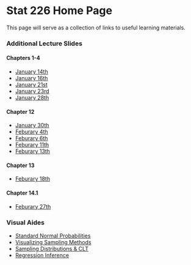 Stat 226 Home Page
========================================================

This page will serve as a collection of links to useful learning materials.

### Additional Lecture Slides

#### Chapters 1-4

* [January 14th](http://cpsievert.github.io/slides/stat226/0114)
* [January 16th](http://cpsievert.github.io/slides/stat226/0116)
* [January 21st](http://cpsievert.github.io/slides/stat226/0121)
* [January 23rd](http://cpsievert.github.io/slides/stat226/0123)
* [January 28th](http://cpsievert.github.io/slides/stat226/0128)

#### Chapter 12

* [January 30th](http://cpsievert.github.io/slides/stat226/0130)
* [Feburary 4th](http://cpsievert.github.io/slides/stat226/0204)
* [Feburary 6th](http://cpsievert.github.io/slides/stat226/0206)
* [Feburary 11th](http://cpsievert.github.io/slides/stat226/0211)
* [Feburary 13th](http://cpsievert.github.io/slides/stat226/0213)

#### Chapter 13

* [Feburary 18th](http://cpsievert.github.io/slides/stat226/0218)

#### Chapter 14.1

* [Feburary 27th](http://cpsievert.github.io/slides/stat226/0227)

### Visual Aides

* [Standard Normal Probabilities](http://glimmer.rstudio.com/cpsievert/cdf)
* [Visualizing Sampling Methods](http://glimmer.rstudio.com/cpsievert/sampling)
* [Sampling Distributions & CLT](http://glimmer.rstudio.com/cpsievert/CLT)
* [Regression Inference](http://glimmer.rstudio.com/cpsievert/regInf2/)